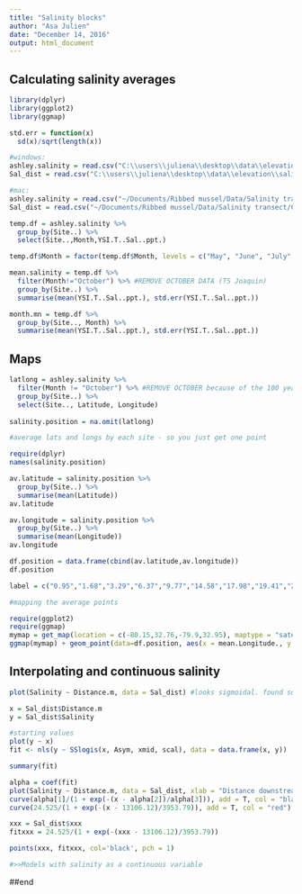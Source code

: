 ```yaml
---
title: "Salinity blocks"
author: "Asa Julien"
date: "December 14, 2016"
output: html_document
---
```

## Calculating salinity averages
```r

library(dplyr)
library(ggplot2)
library(ggmap)

std.err = function(x)
  sd(x)/sqrt(length(x))

#windows:
ashley.salinity = read.csv("C:\\users\\juliena\\desktop\\data\\elevation\\salinity transect\\csv files\\ashley_salinity.csv")
Sal_dist = read.csv("C:\\users\\juliena\\desktop\\data\\elevation\\salinity transect\\csv files\\Salinity_distance.csv")

#mac:
ashley.salinity = read.csv("~/Documents/Ribbed mussel/Data/Salinity transect/CSV files/Ashley_salinity.csv")
Sal_dist = read.csv("~/Documents/Ribbed mussel/Data/Salinity transect/CSV files/Salinity_distance.csv")

temp.df = ashley.salinity %>%
  group_by(Site..) %>%
  select(Site..,Month,YSI.T..Sal..ppt.)

temp.df$Month = factor(temp.df$Month, levels = c("May", "June", "July","August","September","October")) #Ordering the months

mean.salinity = temp.df %>%
  filter(Month!="October") %>% #REMOVE OCTOBER DATA (TS Joaquin)
  group_by(Site..) %>%
  summarise(mean(YSI.T..Sal..ppt.), std.err(YSI.T..Sal..ppt.))

month.mn = temp.df %>%
  group_by(Site.., Month) %>%
  summarise(mean(YSI.T..Sal..ppt.), std.err(YSI.T..Sal..ppt.))
```

## Maps
```r
latlong = ashley.salinity %>%
  filter(Month != "October") %>% #REMOVE OCTOBER because of the 100 year flood (Hurricane Joaquin)
  group_by(Site..) %>%
  select(Site.., Latitude, Longitude)
  
salinity.position = na.omit(latlong)

#average lats and longs by each site - so you just get one point

require(dplyr)
names(salinity.position)

av.latitude = salinity.position %>%
  group_by(Site..) %>%
  summarise(mean(Latitude))
av.latitude

av.longitude = salinity.position %>%
  group_by(Site..) %>%
  summarise(mean(Longitude))
av.longitude

df.position = data.frame(cbind(av.latitude,av.longitude))
df.position

label = c("0.95","1.68","3.29","6.37","9.77","14.58","17.98","19.41","23.79","23.87")

#mapping the average points

require(ggplot2)
require(ggmap)
mymap = get_map(location = c(-80.15,32.76,-79.9,32.95), maptype = "satellite")
ggmap(mymap) + geom_point(data=df.position, aes(x = mean.Longitude., y = mean.Latitude.), size=3, color = "purple") + geom_text(data = df.position, aes(x=mean.Longitude.,y=mean.Latitude.,label = label), size=4, color="white", vjust=1, hjust=0) + labs(x="Longitude", y="Latitude") + theme(axis.text = element_text(size=16, face = "bold"), axis.title = element_text(size = 20, face = "bold"), strip.text = element_text(size=18, face = "bold"))
```

## Interpolating and continuous salinity
```r
plot(Salinity ~ Distance.m, data = Sal_dist) #looks sigmoidal. found something online

x = Sal_dist$Distance.m
y = Sal_dist$Salinity

#starting values
plot(y ~ x)
fit <- nls(y ~ SSlogis(x, Asym, xmid, scal), data = data.frame(x, y))

summary(fit)

alpha = coef(fit)
plot(Salinity ~ Distance.m, data = Sal_dist, xlab = "Distance downstream (m)", ylab = "Salinity (‰)", cex.lab = 1, pch =17)
curve(alpha[1]/(1 + exp(-(x - alpha[2])/alpha[3])), add = T, col = "black")  # Fitted model
curve(24.525/(1 + exp(-(x - 13106.12)/3953.79)), add = T, col = "red")

xxx = Sal_dist$xxx
fitxxx = 24.525/(1 + exp(-(xxx - 13106.12)/3953.79))

points(xxx, fitxxx, col='black', pch = 1)

#>>Models with salinity as a continuous variable

```

##end